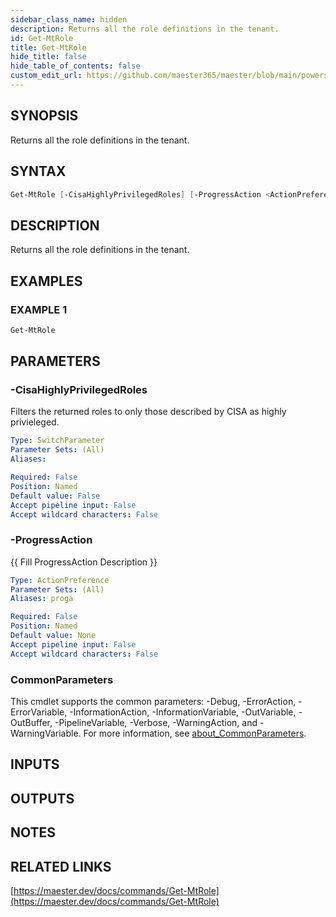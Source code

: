 ```yaml
---
sidebar_class_name: hidden
description: Returns all the role definitions in the tenant.
id: Get-MtRole
title: Get-MtRole
hide_title: false
hide_table_of_contents: false
custom_edit_url: https://github.com/maester365/maester/blob/main/powershell/public/Get-MtRole.ps1
---
```


## SYNOPSIS

Returns all the role definitions in the tenant.

## SYNTAX

```powershell
Get-MtRole [-CisaHighlyPrivilegedRoles] [-ProgressAction <ActionPreference>] [<CommonParameters>]
```

## DESCRIPTION

Returns all the role definitions in the tenant.

## EXAMPLES

### EXAMPLE 1

```powershell
Get-MtRole
```

## PARAMETERS

### -CisaHighlyPrivilegedRoles

Filters the returned roles to only those described
by CISA as highly privieleged.

```yaml
Type: SwitchParameter
Parameter Sets: (All)
Aliases:

Required: False
Position: Named
Default value: False
Accept pipeline input: False
Accept wildcard characters: False
```

### -ProgressAction

\{\{ Fill ProgressAction Description \}\}

```yaml
Type: ActionPreference
Parameter Sets: (All)
Aliases: proga

Required: False
Position: Named
Default value: None
Accept pipeline input: False
Accept wildcard characters: False
```

### CommonParameters

This cmdlet supports the common parameters: -Debug, -ErrorAction, -ErrorVariable, -InformationAction, -InformationVariable, -OutVariable, -OutBuffer, -PipelineVariable, -Verbose, -WarningAction, and -WarningVariable. For more information, see [about_CommonParameters](http://go.microsoft.com/fwlink/?LinkID=113216).

## INPUTS

## OUTPUTS

## NOTES

## RELATED LINKS

[https://maester.dev/docs/commands/Get-MtRole](https://maester.dev/docs/commands/Get-MtRole)
